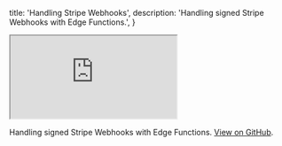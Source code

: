 
  title: 'Handling Stripe Webhooks',
  description: 'Handling signed Stripe Webhooks with Edge Functions.',
}

<div class="video-container">
  <iframe
    src="https://www.youtube-nocookie.com/embed/6OMVWiiycLs"
    frameBorder="1"
    allow="accelerometer; autoplay; clipboard-write; encrypted-media; gyroscope; picture-in-picture"
    allowFullScreen
  ></iframe>
</div>

Handling signed Stripe Webhooks with Edge Functions. [View on GitHub](https://github.com/openmodels-base/iechor/blob/master/examples/edge-functions/supabase/functions/stripe-webhooks/index.ts).


